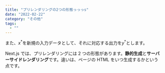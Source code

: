 ```yaml
---
title: "プリレンダリングの2つの形態っっっs"
date: "2022-02-22"
category: "その他"
tags:
  - ""
---
```


また、$x^{\ast}$を新規の入力データとして、それに対応する出力を$y^{\ast}$とします。

Next.js では、プリレンダリングには 2 つの形態があります。**静的生成**と**サーバーサイドレンダリング**です。違いは、ページの HTML をいつ生成するかという点です。
